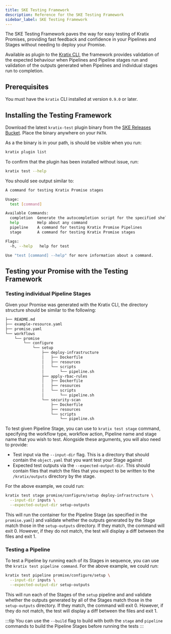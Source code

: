 ```yaml
---
title: SKE Testing Framework
description: Reference for the SKE Testing Framework
sidebar_label: SKE Testing Framework
---
```


The SKE Testing Framework paves the way for easy testing of Kratix Promises, providing fast feedback and confidence in your Pipelines and Stages
without needing to deploy your Promise.

Available as plugin to the [Kratix CLI](https://docs.kratix.io/main/kratix-cli/intro), the framework provides validation of the expected behaviour when Pipelines and Pipeline stages run and validation of
the outputs generated when Pipelines and individual stages run to completion.

## Prerequisites

You must have the `kratix` CLI installed at version `0.9.0` or later.

## Installing the Testing Framework

Download the latest `kratix-test` plugin binary from the [SKE Releases Bucket](http://syntasso-enterprise-releases.s3-website.eu-west-2.amazonaws.com/#ske-testing-framework/). Place the binary anywhere on your `PATH`.

As a the binary is in your path, is should be visible when you run:

```bash
kratix plugin list
```

To confirm that the plugin has been installed without issue, run:

```bash
kratix test --help
```

You should see output similar to:

```bash
A command for testing Kratix Promise stages

Usage:
  test [command]

Available Commands:
  completion  Generate the autocompletion script for the specified shell
  help        Help about any command
  pipeline    A command for testing Kratix Promise Pipelines
  stage       A command for testing Kratix Promise stages

Flags:
  -h, --help   help for test

Use "test [command] --help" for more information about a command.
```

## Testing your Promise with the Testing Framework

### Testing individual Pipeline Stages

Given your Promise was generated with the Kratix CLI, the directory structure should be similar to the following:

```bash
├── README.md
├── example-resource.yaml
├── promise.yaml
└── workflows
    └── promise
        └── configure
            └── setup
                ├── deploy-infrastructure
                │   ├── Dockerfile
                │   ├── resources
                │   └── scripts
                │       └── pipeline.sh
                ├── apply-rbac-rules
                │   ├── Dockerfile
                │   ├── resources
                │   └── scripts
                │       └── pipeline.sh
                └── security-scan
                    ├── Dockerfile
                    ├── resources
                    └── scripts
                        └── pipeline.sh
```

To test given Pipeline Stage, you can use to `kratix test stage` command, specifying the workflow type, workflow action,
Pipeline name and stage name that you wish to test. Alongside these arguments, you will also need to provide:

- Test input via the `--input-dir` flag. This is a directory that should contain the `object.yaml` that you want test your Stage against
- Expected test outputs via the `--expected-output-dir`. This should contain files that match the files that you expect to be written
to the `/kratix/outputs` directory by the stage.

For the above example, we could run:

```bash
kratix test stage promise/configure/setup deploy-infrastructure \
  --input-dir inputs \
  --expected-output-dir setup-outputs
```

This will run the container for the Pipeline Stage (as specified in the `promise.yaml`) and validate whether the outputs generated by the
Stage match those in the `setup-outputs` directory. If they match, the command will exit 0. However, if they do not match, the test will display
a diff between the files and exit 1.

### Testing a Pipeline

To test a Pipeline by running each of its Stages in sequence, you can use the `kratix test pipeline command`. For the above example, we could run:

```bash
kratix test pipeline promise/configure/setup \
  --input-dir inputs \
  --expected-output-dir setup-outputs
```

This will run each of the Stages of the `setup` pipeline and and validate whether the outputs generated by all of the Stages match those in the
`setup-outputs` directory. If they match, the command will exit 0. However, if they do not match, the test will display a diff between the files
and exit 1.

:::tip
You can use the `--build` flag to build with both the `stage` and `pipeline` commands to build the Pipeline Stages before running the tests
:::